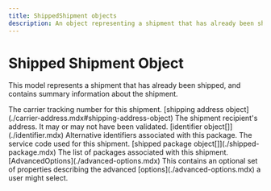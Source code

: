 ```yaml
---
title: ShippedShipment objects
description: An object representing a shipment that has already been shipped.
---
```


Shipped Shipment Object
===============================================
This model represents a shipment that has already been shipped, and contains summary information about the shipment.

<Reference>

  <Field name="tracking_number" type="string" nullable={true}>
    <Description>
      The carrier tracking number for this shipment.
    </Description>
  </Field>

  <Field name="ship_to" nullable={true}>
    <Type>
      [shipping address object](./carrier-address.mdx#shipping-address-object)
    </Type> 
    <Description>
      The shipment recipient's address. It may or may not have been validated.
    </Description>
  </Field>

  <Field name="alternative_identifiers" nullable={true}>
    <Type>
      [identifier object[]](./identifier.mdx)
    </Type>
    <Description>
      Alternative identifiers associated with this package.
    </Description>
  </Field>

  <Field name="service_code" type="string" nullable={true}>
    <Description>
      The service code used for this shipment.
    </Description>
  </Field>

  <Field name="packages" nullable={true}>
    <Type>
      [shipped package object[]](./shipped-package.mdx)
    </Type>
    <Description>
      The list of packages associated with this shipment.
    </Description>
  </Field>

  <Field name="advanced_options" nullable={true}>
    <Type>
      [AdvancedOptions](./advanced-options.mdx)
    </Type>
    <Description>
      This contains an optional set of properties describing the advanced [options](./advanced-options.mdx) a user might select. 
    </Description>
  </Field>

</Reference>
